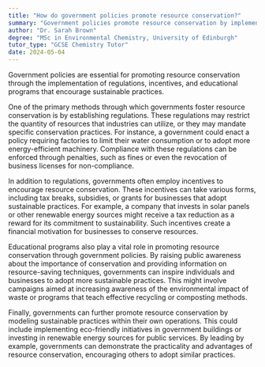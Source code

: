 ```yaml
---
title: "How do government policies promote resource conservation?"
summary: "Government policies promote resource conservation by implementing regulations, incentives, and educational programmes to encourage sustainable practices."
author: "Dr. Sarah Brown"
degree: "MSc in Environmental Chemistry, University of Edinburgh"
tutor_type: "GCSE Chemistry Tutor"
date: 2024-05-04
---
```


Government policies are essential for promoting resource conservation through the implementation of regulations, incentives, and educational programs that encourage sustainable practices.

One of the primary methods through which governments foster resource conservation is by establishing regulations. These regulations may restrict the quantity of resources that industries can utilize, or they may mandate specific conservation practices. For instance, a government could enact a policy requiring factories to limit their water consumption or to adopt more energy-efficient machinery. Compliance with these regulations can be enforced through penalties, such as fines or even the revocation of business licenses for non-compliance.

In addition to regulations, governments often employ incentives to encourage resource conservation. These incentives can take various forms, including tax breaks, subsidies, or grants for businesses that adopt sustainable practices. For example, a company that invests in solar panels or other renewable energy sources might receive a tax reduction as a reward for its commitment to sustainability. Such incentives create a financial motivation for businesses to conserve resources.

Educational programs also play a vital role in promoting resource conservation through government policies. By raising public awareness about the importance of conservation and providing information on resource-saving techniques, governments can inspire individuals and businesses to adopt more sustainable practices. This might involve campaigns aimed at increasing awareness of the environmental impact of waste or programs that teach effective recycling or composting methods.

Finally, governments can further promote resource conservation by modeling sustainable practices within their own operations. This could include implementing eco-friendly initiatives in government buildings or investing in renewable energy sources for public services. By leading by example, governments can demonstrate the practicality and advantages of resource conservation, encouraging others to adopt similar practices.
    
